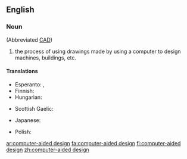 ==English==

===Noun===
{{wikipedia}}
{{en-noun|head=[[computer]]-[[aided]] [[design]]|-}} (Abbreviated [[CAD]])

# {{label|en|uncountable}} the process of using drawings made by using a computer to design machines, buildings, etc.

====Translations====
{{trans-top|process of design using computers}}
* Esperanto: {{t|eo|perkomputila projektado}}, {{t|eo|perkomputila dezajnado}}
* Finnish: {{t|fi|tietokoneavusteinen suunnittelu}}
* Hungarian: {{t|hu|számítógéppel segített tervezés}}
{{trans-mid}}
* Scottish Gaelic: {{t|gd|dealbhadh la taic-choimpiutair|m}}
{{trans-bottom}}

{{checktrans-top}}
* Japanese: {{t|ja|計算機支援設計|tr=けいさんきしえんせっけい,keisanki-shien-sekkei}}
{{trans-mid}}
* Polish: {{t-check|pl|komputerowe wspomaganie projektowania}}
{{trans-bottom}}

[[ar:computer-aided design]]
[[fa:computer-aided design]]
[[fi:computer-aided design]]
[[zh:computer-aided design]]